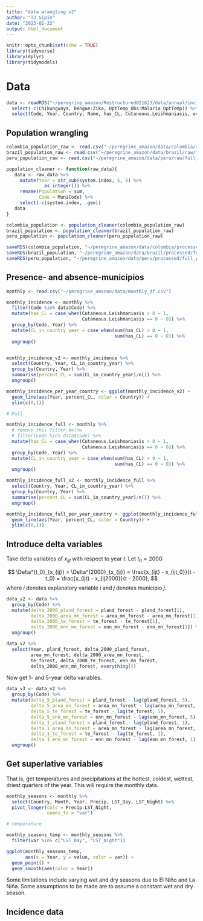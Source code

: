 ```yaml
---
title: "data wrangling v2"
author: "TJ Sipin"
date: "2023-02-23"
output: html_document
---
```


```r
knitr::opts_chunk$set(echo = TRUE)
library(tidyverse)
library(dplyr)
library(tidymodels)
```

# Data

```r
data <- readRDS("~/peregrine_amazon/Restructured021623/data/annual/incidence") %>% 
  select(-c(Chikungunya, Dengue:Zika, OptTemp_Obs:Malaria_OptTemp)) %>% 
  select(Code, Year, Country, Name, has_CL, Cutaneous.Leishmaniasis, everything())
```

## Population wrangling

```r
colombia_population_raw <- read.csv("~/peregrine_amazon/data/colombia/raw/full_colombia_Population_raw.csv") 
brazil_population_raw <- read.csv("~/peregrine_amazon/data/brazil/raw/full_brazil_Population_raw.csv")
peru_population_raw <- read.csv("~/peregrine_amazon/data/peru/raw/full_peru_Population_raw.csv")

population_cleaner <- function(raw_data){
   data <- raw_data %>% 
     mutate(Year = str_sub(system.index, 5, 8) %>% 
              as.integer()) %>% 
     rename(Population = sum,
            Code = MuniCode) %>% 
     select(-c(system.index, .geo)) 
   data
}

colombia_population <- population_cleaner(colombia_population_raw)
brazil_population <- population_cleaner(brazil_population_raw)
peru_population <- population_cleaner(peru_population_raw)

saveRDS(colombia_population, "~/peregrine_amazon/data/colombia/processed/full_colombia_Population")
saveRDS(brazil_population, "~/peregrine_amazon/data/brazil/processed/full_brazil_Population")
saveRDS(peru_population, "~/peregrine_amazon/data/peru/processed/full_peru_Population")

```




## Presence- and absence-municipios

```r
monthly <- read.csv("~/peregrine_amazon/data/monthly_df.csv")

monthly_incidence <- monthly %>% 
  filter(Code %in% data$Code) %>%
  mutate(has_CL = case_when(Cutaneous.Leishmaniasis > 0 ~ 1,
                            Cutaneous.Leishmaniasis == 0 ~ 0)) %>% 
  group_by(Code, Year) %>% 
  mutate(CL_in_country_year = case_when(sum(has_CL) > 0 ~ 1,
                                        sum(has_CL) == 0 ~ 0)) %>% 
  ungroup()


monthly_incidence_v2 <- monthly_incidence %>% 
  select(Country, Year, CL_in_country_year) %>% 
  group_by(Country, Year) %>% 
  summarise(percent_CL = sum(CL_in_country_year)/n()) %>% 
  ungroup()

monthly_incidence_per_year_country <- ggplot(monthly_incidence_v2) +
  geom_line(aes(Year, percent_CL, color = Country)) + 
  ylim(c(0,1))

# Full

monthly_incidence_full <- monthly %>% 
  # remove this filter below
  # filter(Code %in% data$Code) %>% 
  mutate(has_CL = case_when(Cutaneous.Leishmaniasis > 0 ~ 1,
                            Cutaneous.Leishmaniasis == 0 ~ 0)) %>% 
  group_by(Code, Year) %>% 
  mutate(CL_in_country_year = case_when(sum(has_CL) > 0 ~ 1,
                                        sum(has_CL) == 0 ~ 0)) %>% 
  ungroup()

monthly_incidence_full_v2 <- monthly_incidence_full %>% 
  select(Country, Year, CL_in_country_year) %>% 
  group_by(Country, Year) %>% 
  summarise(percent_CL = sum(CL_in_country_year)/n()) %>% 
  ungroup()

monthly_incidence_full_per_year_country <- ggplot(monthly_incidence_full_v2) +
  geom_line(aes(Year, percent_CL, color = Country)) + 
  ylim(c(0,1))
```


## Introduce delta variables

Take delta variables of $x_{ijt}$ with respect to year $t$. Let $t_0 = 2000$: 

$$
\Delta^{t_0}_{x_{ij}} = \Delta^{2000}_{x_{ij}} = \frac{x_{ijt} - x_{ijt_0}}{t - t_0} = \frac{x_{ijt} - x_{ij2000}}{t - 2000},
$$
where $i$ denotes explanatory variable $i$ and $j$ denotes municipio $j$.


```r
data_v2 <- data %>% 
  group_by(Code) %>% 
  mutate(delta_2000_pland_forest = pland_forest - pland_forest[1],
         delta_2000_area_mn_forest = area_mn_forest - area_mn_forest[1],
         delta_2000_te_forest = te_forest - te_forest[1],
         delta_2000_enn_mn_forest = enn_mn_forest - enn_mn_forest[1]) %>% 
  ungroup()

data_v2 %>% 
  select(Year, pland_forest, delta_2000_pland_forest, 
         area_mn_forest, delta_2000_area_mn_forest, 
         te_forest, delta_2000_te_forest, enn_mn_forest, 
         delta_2000_enn_mn_forest, everything())
```


Now get 1- and 5-year delta variables.

```r
data_v3 <- data_v2 %>% 
  group_by(Code) %>% 
  mutate(delta_5_pland_forest = pland_forest - lag(pland_forest, 5),
         delta_5_area_mn_forest = area_mn_forest - lag(area_mn_forest, 5),
         delta_5_te_forest = te_forest - lag(te_forest, 5),
         delta_5_enn_mn_forest = enn_mn_forest - lag(enn_mn_forest, 5),
         delta_1_pland_forest = pland_forest - lag(pland_forest, 1),
         delta_1_area_mn_forest = area_mn_forest - lag(area_mn_forest, 1),
         delta_1_te_forest = te_forest - lag(te_forest, 1),
         delta_1_enn_mn_forest = enn_mn_forest - lag(enn_mn_forest, 1)) %>% 
  ungroup()
```

## Get superlative variables

That is, get temperatures and precipitations at the hottest, coldest, wettest, driest quarters of the year. This will require the monthly data.

```r
monthly_seasons <- monthly %>% 
  select(Country, Month, Year, Precip, LST_Day, LST_Night) %>% 
  pivot_longer(cols = Precip:LST_Night,
               names_to = "var")

# temperature

monthly_seasons_temp <- monthly_seasons %>% 
  filter(var %in% c("LST_Day", "LST_Night"))

ggplot(monthly_seasons_temp, 
       aes(x = Year, y = value, color = var)) + 
  geom_point() +
  geom_smooth(aes(color = Year))

```

Some limitations include varying wet and dry seasons due to El Niño and La Niña. Some assumptions to be made are to assume a constant wet and dry season.


## Incidence data

```r

```

